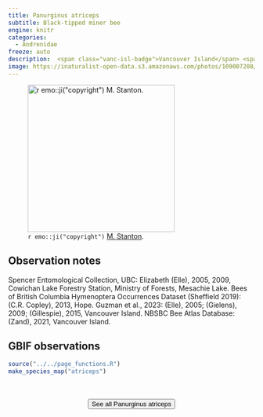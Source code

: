 ```yaml
---
title: Panurginus atriceps
subtitle: Black-tipped miner bee
engine: knitr
categories:
  - Andrenidae
freeze: auto
description:  <span class="vanc-isl-badge">Vancouver Island</span> <span class="lower-mainland-badge">Lower Mainland</span> <span class="coast-badge">Coast</span>
image: https://inaturalist-open-data.s3.amazonaws.com/photos/109007208/medium.jpeg
---
```

![`r emo::ji("copyright")` [M. Stanton ](https://inaturalist.ca/photos/109007208/).](https://inaturalist-open-data.s3.amazonaws.com/photos/109007208/medium.jpeg){height=300}

## Observation notes  
Spencer Entomological Collection, UBC: Elizabeth (Elle), 2005, 2009, <span class="hl-place-name"><span class="hl-place-name">Cowichan</span> Lake</span> Forestry Station, Ministry of Forests, <span class="hl-place-name">Mesachie Lake</span>. Bees of British Columbia Hymenoptera Occurrences Dataset (Sheffield 2019): (C.R. Copley), 2013, <span class="hl-place-name">Hope</span>. Guzman et al., 2023: (Elle), 2005; (Gielens), 2009; (Gillespie), 2015, <span class="hl-place-name"><span class="hl-place-name"><span class="hl-place-name">Vancouver</span> Is</span>land</span>. NBSBC Bee Atlas Database: (Zand), 2021, <span class="hl-place-name"><span class="hl-place-name"><span class="hl-place-name">Vancouver</span> Is</span>land</span>.

## GBIF observations  


```r
source("../../page_functions.R")
make_species_map("atriceps")
```
<br><br>
<center>


<a href="https://www.zoology.ubc.ca/entomology/main/Hymenoptera/Andrenidae/Panurginus%20atriceps.php"><button type="button" class="btn btn-secondary">See all Panurginus atriceps <i class="fa-solid fa-arrow-up-right-from-square"></i> </button></a>
</center>

